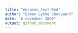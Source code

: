 ```yaml
---
title: "eksamen_test-Rmd"
author: "Esben Lykke Skovgaard"
date: "6 november 2020"
output: github_document
---
```


